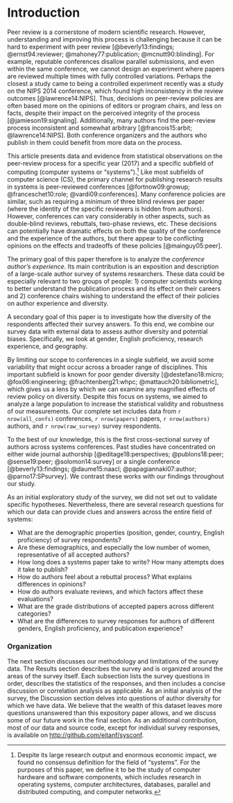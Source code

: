 # Introduction {#sec:intro}

Peer review is a cornerstone of modern scientific research. However, understanding and improving this process is challenging because it can be hard to experiment with peer review [@beverly13:findings; @ernst94:reviewer; @mahoney77:publication; @mcnutt90:blinding]. For example, reputable conferences disallow parallel submissions, and even within the same conference, we cannot design an experiment where papers are reviewed multiple times with fully controlled variations. Perhaps the closest a study came to being a controlled experiment recently was a study on the NIPS 2014 conference, which found high inconsistency in the review outcomes [@lawrence14:NIPS]. Thus, decisions on peer-review policies are often based more on the opinions of editors or program chairs, and less on facts, despite their impact on the perceived integrity of the process [@jamieson19:signaling]. Additionally, many authors find the peer-review process inconsistent and somewhat arbitrary [@francois15:arbit; @lawrence14:NIPS]. Both conference organizers and the authors who publish in them could benefit from more data on the process.

This article presents data and evidence from statistical observations on the peer-review process for a specific year (2017) and a specific subfield of computing (computer systems or "systems").^[Despite its large research output and enormous economic impact, we found no consensus definition for the field of "systems". For the purposes of this paper, we define it to be the study of computer hardware and software components, which includes research in operating systems, computer architectures, databases, parallel and distributed computing, and computer networks.]  Like most subfields of computer science (CS), the primary channel for publishing research results in systems is peer-reviewed conferences [@fortnow09:growup; @franceschet10:role; @vardi09:conferences]. Many conference policies are similar, such as requiring a minimum of three blind reviews per paper (where the identity of the specific reviewers is hidden from authors). However, conferences can vary considerably in other aspects, such as double-blind reviews, rebuttals, two-phase reviews, etc. These decisions can potentially have dramatic effects on both the quality of the conference and the experience of the authors, but there appear to be conflicting opinions on the effects and tradeoffs of these policies [@mainguy05:peer].

The primary goal of this paper therefore is to analyze the _conference author's experience_. Its main contribution is an exposition and description of a large-scale author survey of systems researchers. These data could be especially relevant to two groups of people: 1) computer scientists working to better understand the publication process and its effect on their careers and 2) conference chairs wishing to understand the effect of their policies on author experience and diversity.

A secondary goal of this paper is to investigate how the diversity of the respondents affected their survey answers. To this end, we combine our survey data with external data to assess author diversity and potential biases. Specifically, we look at gender, English proficiency, research experience, and geography.

By limiting our scope to conferences in a single subfield, we avoid some variability that might occur across a broader range of disciplines. This important subfield is known for poor gender diversity [@destefano18:micro; @fox06:engineering; @frachtenberg21:whpc; @mattauch20:bibliometric], which gives us a lens by which we can examine any magnified effects of review policy on diversity. Despite this focus on systems, we aimed to analyze a large population to increase the statistical validity and robustness of our measurements. Our complete set includes data from `r nrow(all_confs)` conferences, `r nrow(papers)` papers, `r nrow(authors)` authors, and `r nrow(raw_survey)` survey respondents.

To the best of our knowledge, this is the first cross-sectional survey of authors across systems conferences. Past studies have concentrated on either wide journal authorship [@editage18:perspectives; @publons18:peer; @sense19:peer; @solomon14:survey] or a single conference [@beverly13:findings; @daume15:naacl; @papagiannaki07:author; @parno17:SPsurvey]. We contrast these works with our findings throughout our study.

As an initial exploratory study of the survey, we did not set out to validate specific hypotheses. Nevertheless, there are several research questions for which our data can provide clues and answers across the entire field of systems:

* What are the demographic properties (position, gender, country, English proficiency) of survey respondents?
* Are these demographics, and especially the low number of women, representative of all accepted authors?
* How long does a systems paper take to write? How many attempts does it take to publish?
* How do authors feel about a rebuttal process? What explains differences in opinions?
* How do authors evaluate reviews, and which factors affect these evaluations?
* What are the grade distributions of accepted papers across different categories?
* What are the differences to survey responses for authors of different genders, English proficiency, and publication experience?

### Organization {-}
The next section discusses our methodology and limitations of the survey data. The Results section describes the survey and is organized around the areas of the survey itself. Each subsection lists the survey questions in order, describes the statistics of the responses, and then includes a concise discussion or correlation analysis as applicable.
As an initial analysis of the survey, the Discussion section delves into questions of author diversity for which we have data. We believe that the wealth of this dataset leaves more questions unanswered than this expository paper allows, and we discuss some of our future work in the final section. As an additional contribution, most of our data and source code, except for individual survey responses, is available on [http://github.com/eitanf/sysconf](http://github.com/eitanf/sysconf).
